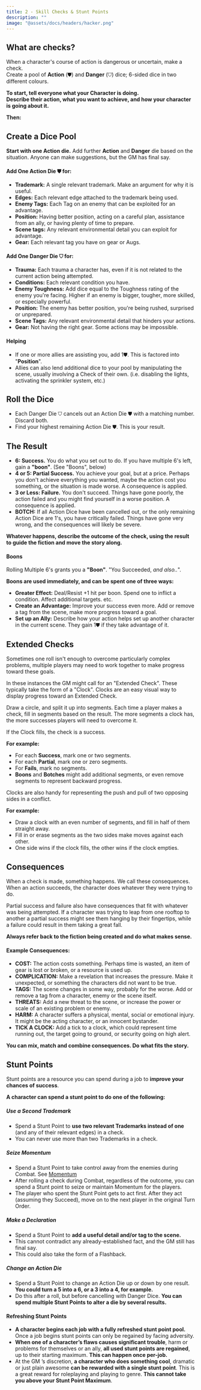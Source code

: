 ```yaml
---
title: 2 - Skill Checks & Stunt Points
description: ""
image: "@assets/docs/headers/hacker.png"
---
```


## What are checks?

When a character's course of action is dangerous or uncertain, make a check. <br/>
Create a pool of **Action** (⛊) and **Danger** (⛉) dice; 6-sided dice in two different colours.

**To start, tell everyone what your Character is doing.**<br/>
**Describe their action, what you want to achieve, and how your character is going about it.**

**Then:**
## Create a Dice Pool

**Start with one Action die.** Add further **Action** and **Danger** die based on the situation. Anyone can make suggestions, but the GM has final say.

#### Add One Action Die ⛊ for:
- **Trademark:** A single relevant trademark. Make an argument for why it is useful.
- **Edges:** Each relevant edge attached to the trademark being used.
- **Enemy Tags:** Each Tag on an enemy that can be exploited for an advantage.
- **Position:** Having better position, acting on a careful plan, assistance from an ally, or having plenty of time to prepare.
- **Scene tags:** Any relevant environmental detail you can exploit for advantage.
- **Gear:** Each relevant tag you have on gear or Augs.

#### Add One Danger Die ⛉ for:
- **Trauma:** Each trauma a character has, even if it is not related to the current action being attempted.
- **Conditions:** Each relevant condition you have.
- **Enemy Toughness:** Add dice equal to the Toughness rating of the enemy you're facing. Higher if an enemy is bigger, tougher, more skilled, or especially powerful.
- **Position:** The enemy has better position, you're being rushed, surprised or unprepared.
- **Scene Tags:** Any relevant environmental detail that hinders your actions.
- **Gear:** Not having the right gear. Some actions may be impossible.

#### Helping
- If one or more allies are assisting you, add 1⛊. This is factored into "**Position**".
- Allies can also lend additional dice to your pool by manipulating the scene, usually involving a Check of their own. (i.e. disabling the lights, activating the sprinkler system, etc.)

## Roll the Dice
- Each Danger Die ⛉ cancels out an Action Die ⛊ with a matching number. Discard both.
- Find your highest remaining Action Die ⛊. This is your result.

## The Result 
- **6: Success.** You do what you set out to do. If you have multiple 6's left, gain a **"boon"**. (See "Boons", below)
- **4 or 5: Partial Success.** You achieve your goal, but at a price. Perhaps you don't achieve everything you wanted, maybe the action cost you something, or the situation is made worse. A consequence is applied.
- **3 or Less: Failure.** You don't succeed. Things have gone poorly, the action failed and you might find yourself in a worse position. A consequence is applied.
- **BOTCH:** If all Action Dice have been cancelled out, or the only remaining Action Dice are 1's, you have critically failed. Things have gone very wrong, and the consequences will likely be severe.

**Whatever happens, describe the outcome of the check, using the result to guide the fiction and move the story along.**

#### Boons
Rolling Multiple 6's grants you a **"Boon"**. "You Succeeded, *and also..*".

**Boons are used immediately, and can be spent one of three ways:**
- **Greater Effect:** Deal/Resist +1 hit per boon. Spend one to inflict a condition. Affect additional targets. etc.
- **Create an Advantage:** Improve your success even more. Add or remove a tag from the scene, make more progress toward a goal.
- **Set up an Ally:** Describe how your action helps set up another character in the current scene. They gain 1⛊ if they take advantage of it.

## Extended Checks
Sometimes one roll isn't enough to overcome particularly complex problems, multiple players may need to work together to make progress toward these goals.

In these instances the GM might call for an "Extended Check". These typically take the form of a "Clock".
Clocks are an easy visual way to display progress toward an Extended Check. 

Draw a circle, and split it up into segments. Each time a player makes a check, fill in segments based on the result. The more segments a clock has, the more successes players will need to overcome it.

If the Clock fills, the check is a success.

**For example:**
- For each **Success**, mark one or two segments. 
- For each **Partial**, mark one or zero segments. 
- For **Fails**, mark no segments.
- **Boons** and **Botches** might add additional segments, or even remove segments to represent backward progress.

Clocks are also handy for representing the push and pull of two opposing sides in a conflict.

**For example:**
- Draw a clock with an even number of segments, and fill in half of them straight away.
- Fill in or erase segments as the two sides make moves against each other.
- One side wins if the clock fills, the other wins if the clock empties.


## Consequences
When a check is made, something happens. We call these consequences. When an action succeeds, the character does whatever they were trying to do. 

Partial success and failure also have consequences that fit with whatever was being attempted. If a character was trying to leap from one rooftop to another a partial success might see them hanging by their fingertips, while a failure could result in them taking a great fall. 

**Always refer back to the fiction being created and do what makes sense.**

#### Example Consequences:
- **COST:** The action costs something. Perhaps time is wasted, an item of gear is lost or broken, or a resource is used up.
- **COMPLICATION:** Make a revelation that increases the pressure. Make it unexpected, or something the characters did not want to be true.
- **TAGS:** The scene changes in some way, probably for the worse. Add or remove a tag from a character, enemy or the scene itself.
- **THREATS:** Add a new threat to the scene, or increase the power or scale of an existing problem or enemy.
- **HARM:** A character suffers a physical, mental, social or emotional injury. It might be the acting character, or an innocent bystander.
- **TICK A CLOCK:** Add a tick to a clock, which could represent time running out, the target going to ground, or security going on high alert.

**You can mix, match and combine consequences. Do what fits the story.**

## Stunt Points
Stunt points are a resource you can spend during a job to **improve your chances of success**. 

**A character can spend a stunt point to do one of the following:**

##### Use a Second Trademark
- Spend a Stunt Point to **use two relevant Trademarks instead of one** (and any of their relevant edges) in a check. 
- You can never use more than two Trademarks in a check.

##### Seize Momentum
- Spend a Stunt Point to take control away from the enemies during Combat. See [Momentum](/rustpnk/docs/arules/combat-harm-healing#momentum)
- After rolling a check during Combat, regardless of the outcome, you can spend a Stunt point to seize or maintain Momentum for the players.
- The player who spent the Stunt Point gets to act first. After they act (assuming they Succeed), move on to the next player in the original Turn Order.

##### Make a Declaration
- Spend a Stunt Point to **add a useful detail and/or tag to the scene.** 
- This cannot contradict any already-established fact, and the GM still has final say.
- This could also take the form of a Flashback.

##### Change an Action Die
- Spend a Stunt Point to change an Action Die up or down by one result. **You could turn a 5 into a 6, or a 3 into a 4, for example.**
- Do this after a roll, but before cancelling with Danger Dice. **You can spend multiple Stunt Points to alter a die by several results.**

#### Refreshing Stunt Points
- **A character begins each job with a fully refreshed stunt point pool.** Once a job begins stunt points can only be regained by facing adversity.
- **When one of a character’s flaws causes significant trouble**, harm or problems for themselves or an ally, **all used stunt points are regained**, up to their starting maximum. **This can happen once per-job.**
- At the GM ’s discretion, **a character who does something cool**, dramatic or just plain awesome **can be rewarded with a single stunt point**. This is a great reward for roleplaying and playing to genre. **This cannot take you above your Stunt Point Maximum**.
